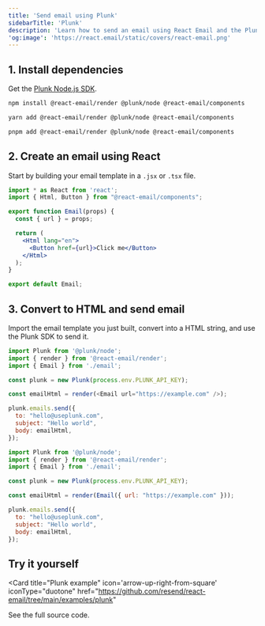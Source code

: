 ```yaml
---
title: 'Send email using Plunk'
sidebarTitle: 'Plunk'
description: 'Learn how to send an email using React Email and the Plunk Node.js SDK.'
'og:image': 'https://react.email/static/covers/react-email.png'
---
```


## 1. Install dependencies

Get the [Plunk Node.js SDK](https://www.npmjs.com/package/@plunk/node).

<CodeGroup>

  ```sh npm
  npm install @react-email/render @plunk/node @react-email/components
  ```

  ```sh yarn
  yarn add @react-email/render @plunk/node @react-email/components
  ```

  ```sh pnpm
  pnpm add @react-email/render @plunk/node @react-email/components
  ```

</CodeGroup>

## 2. Create an email using React

Start by building your email template in a `.jsx` or `.tsx` file.

```jsx email.jsx
import * as React from 'react';
import { Html, Button } from "@react-email/components";

export function Email(props) {
  const { url } = props;

  return (
    <Html lang="en">
      <Button href={url}>Click me</Button>
    </Html>
  );
}

export default Email;
```

## 3. Convert to HTML and send email

Import the email template you just built, convert into a HTML string, and use the Plunk SDK to send it.

<CodeGroup>

  ```js React
  import Plunk from '@plunk/node';
  import { render } from '@react-email/render';
  import { Email } from './email';

  const plunk = new Plunk(process.env.PLUNK_API_KEY);

  const emailHtml = render(<Email url="https://example.com" />);

  plunk.emails.send({
    to: "hello@useplunk.com",
    subject: "Hello world",
    body: emailHtml,
  });
  ```

  ```js NodeJS
  import Plunk from '@plunk/node';
  import { render } from '@react-email/render';
  import { Email } from './email';

  const plunk = new Plunk(process.env.PLUNK_API_KEY);

  const emailHtml = render(Email({ url: "https://example.com" }));

  plunk.emails.send({
    to: "hello@useplunk.com",
    subject: "Hello world",
    body: emailHtml,
  });
  ```

</CodeGroup>

## Try it yourself

<Card
  title="Plunk example"
  icon='arrow-up-right-from-square'
  iconType="duotone"
  href="https://github.com/resend/react-email/tree/main/examples/plunk"
>
  See the full source code.
</Card>
